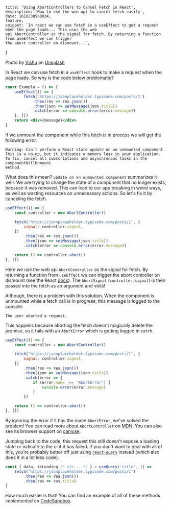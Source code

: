     title: 'Using AbortControllers to Cancel Fetch in React',
    description: 'How to use the web api to cancel fetch easily',
    date: 1618230568834,
    feature,
    snippet: `In react we can use fetch in a useEffect to get a request when the page loads... This uses the web 
    api AbortController as the signal for fetch. By returning a function from useEffect we can trigger 
    the abort controller on dismount...`,
}

Photo by [Vishu](https://unsplash.com/@vishujoo?utm_source=unsplash&utm_medium=referral&utm_content=creditCopyText) on [Unsplash](https://unsplash.com/s/photos/jet?utm_source=unsplash&utm_medium=referral&utm_content=creditCopyText)

<Divider />

In React we can use fetch in a `useEffect` hook to make a request when the page loads. So why is the code below problematic?

```jsx
const Example = () => {
    useEffect(() => {
        fetch('https://jsonplaceholder.typicode.com/posts/1')
            .then(res => res.json())
            .then(json => setMessage(json.title))
            .catch(error => console.error(error.message))
    }, [])
    return <div>{message}</div>
}
```

If we unmount the component while this fetch is in process we will get the following error.

```
Warning: Can't perform a React state update on an unmounted component.
This is a no-op, but it indicates a memory leak in your application.
To fix, cancel all subscriptions and asynchronous tasks in the componentWillUnmount
method.
```

What does this mean? `update on an unmounted component` summarizes it well. We are trying to change
the state of a component that no longer exists, because it was removed. This can lead to our app
breaking in weird ways, as well as wasting resources on unnecessary actions.
So let's fix it by canceling the fetch.

```jsx
useEffect(() => {
    const controller = new AbortController()

    fetch('https://jsonplaceholder.typicode.com/posts/1', {
        signal: controller.signal,
    })
        .then(res => res.json())
        .then(json => setMessage(json.title))
        .catch(error => console.error(error.message))

    return () => controller.abort()
}, [])
```

Here we use the web api `AbortController` as the signal for fetch. By returning a function from `useEffect` we
can trigger the abort controller on dismount (see the React [docs](https://reactjs.org/docs/hooks-effect.html#example-using-hooks-1)).
The `AbortSignal` (`controller.signal`) is then passed into the fetch as an argument and voilà!

Although, there is a problem with this solution. When the component is unmounted while a fetch call is in progress, this
message is logged to the console:

```
The user aborted a request.
```

This happens because aborting the fetch doesn't magically delete the promise, so it fails with an
`AbortError` which is getting logged in `catch`.

```jsx
useEffect(() => {
    const controller = new AbortController()

    fetch('https://jsonplaceholder.typicode.com/posts/1', {
        signal: controller.signal,
    })
        .then(res => res.json())
        .then(json => setMessage(json.title))
        .catch(error => {
            if (error.name !== 'AbortError') {
                console.error(error.message)
            }
        })

    return () => controller.abort()
}, [])
```

By ignoring the error if it has the name `AbortError`, we've solved the problem! You can read
more about `AbortController` on [MDN](https://developer.mozilla.org/en-US/docs/Web/API/AbortController).
You can also see its browser support on [caniuse](https://caniuse.com/abortcontroller).

Jumping back to the code, this request this still doesn't expose a loading state or indicate to the ui if it has failed.
If you don't want to deal with all of this, you're probably better off just using
[`react-query`](https://react-query.tanstack.com/) instead (which also does it in a lot less code).

```jsx
const { data, isLoading /* etc... */ } = useQuery('title', () =>
    fetch('https://jsonplaceholder.typicode.com/posts/1')
        .then(res => res.json())
        .then(res => res.title)
)
```

How much easier is that! You can find an example of all of these methods implemented on
[CodeSandbox](https://codesandbox.io/s/mutable-pine-psldb?file=/src/Comp.js).

